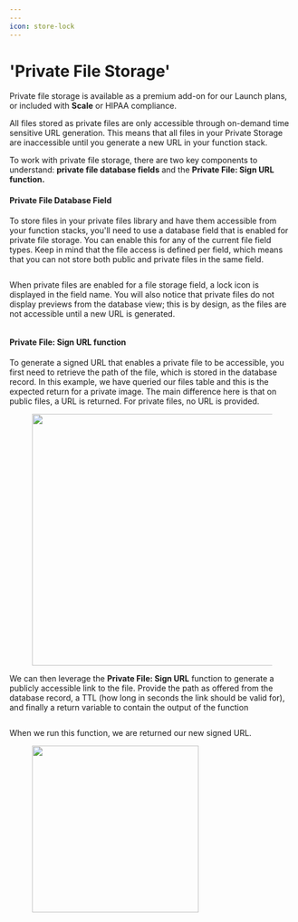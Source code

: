 ```yaml
---
---
icon: store-lock
---
```


# 'Private File Storage'

Private file storage is available as a premium add-on for our Launch plans, or included with **Scale** or HIPAA compliance.

All files stored as private files are only accessible through on-demand time sensitive URL generation. This means that all files in your Private Storage are inaccessible until you generate a new URL in your function stack.

To work with private file storage, there are two key components to understand: **private file database fields** and the **Private File: Sign URL function.**

#### Private File Database Field

To store files in your private files library and have them accessible from your function stacks, you'll need to use a database field that is enabled for private file storage. You can enable this for any of the current file field types. Keep in mind that the file access is defined per field, which means that you can not store both public and private files in the same field.

<figure><img src="..//assets/CleanShot 2023-10-25 at 08.19.10.png" alt="" /><figcaption></figcaption></figure>

When private files are enabled for a file storage field, a lock icon is displayed in the field name. You will also notice that private files do not display previews from the database view; this is by design, as the files are not accessible until a new URL is generated.

<figure><img src="..//assets/CleanShot 2023-10-25 at 08.21.58.png" alt="" /><figcaption></figcaption></figure>

#### Private File: Sign URL function

To generate a signed URL that enables a private file to be accessible, you first need to retrieve the path of the file, which is stored in the database record. In this example, we have queried our files table and this is the expected return for a private image. The main difference here is that on public files, a URL is returned. For private files, no URL is provided.

<figure><img src="..//assets/CleanShot 2023-10-25 at 13.59.21.png" alt="" width="444" /><figcaption></figcaption></figure>

We can then leverage the **Private File: Sign URL** function to generate a publicly accessible link to the file. Provide the path as offered from the database record, a TTL (how long in seconds the link should be valid for), and finally a return variable to contain the output of the function

<figure><img src="..//assets/CleanShot 2023-10-25 at 14.01.35.png" alt="" /><figcaption></figcaption></figure>

When we run this function, we are returned our new signed URL.

<figure><img src="..//assets/CleanShot 2023-10-25 at 14.16.58.png" alt="" width="294" /><figcaption></figcaption></figure>